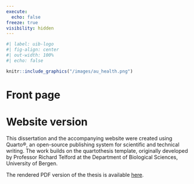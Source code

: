 ```yaml
---
execute: 
  echo: false
freeze: true
visibility: hidden
---
```


```r
#| label: uib-logo
#| fig-align: center
#| out-width: 100%
#| echo: false

knitr::include_graphics("/images/au_health.png")
```

# Front page {.unnumbered .hidden}



# Website version {.unnumbered .unlisted}

This dissertation and the accompanying website were created using Quarto®, an open-source publishing system for scientific and technical writing. The work builds on the quartothesis template, originally developed by Professor Richard Telford at the Department of Biological Sciences, University of Bergen.

The rendered PDF version of the thesis is available [here](/Cardiovascular-autonomic-dysfunction-impact-on-cardiovascular-complications-across-glucose-metabolism.pdf).
